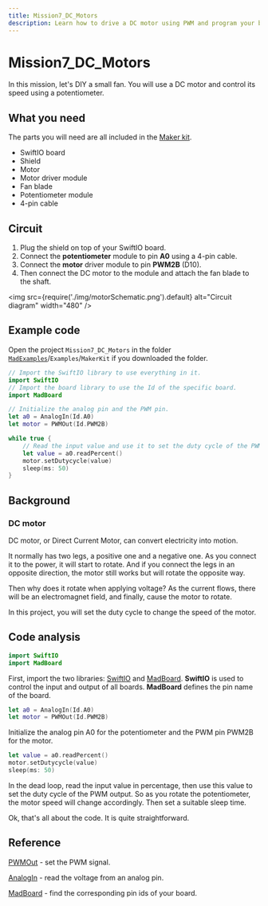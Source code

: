 ```yaml
---
title: Mission7_DC_Motors
description: Learn how to drive a DC motor using PWM and program your board in Swift to realize it.
---
```


# Mission7_DC_Motors

In this mission, let's DIY a small fan. You will use a DC motor and control its speed using a potentiometer.



## What you need

The parts you will need are all included in the [Maker kit](../../overview/hardware/maker-kit).

- SwiftIO board
- Shield
- Motor
- Motor driver module
- Fan blade
- Potentiometer module
- 4-pin cable


## Circuit

1. Plug the shield on top of your SwiftIO board.
2. Connect the **potentiometer** module to pin **A0** using a 4-pin cable.
3. Connect the **motor** driver module to pin **PWM2B** (D10). 
4. Then connect the DC motor to the module and attach the fan blade to the shaft.

<img
  src={require('./img/motorSchematic.png').default}
  alt="Circuit diagram" width="480"
/>


## Example code

Open the project `Mission7_DC_Motors` in the folder [`MadExamples`](https://github.com/madmachineio/MadExamples)/`Examples`/`MakerKit` if you downloaded the folder.

```swift
// Import the SwiftIO library to use everything in it.
import SwiftIO
// Import the board library to use the Id of the specific board.
import MadBoard

// Initialize the analog pin and the PWM pin.
let a0 = AnalogIn(Id.A0)
let motor = PWMOut(Id.PWM2B)

while true {
    // Read the input value and use it to set the duty cycle of the PWM.
    let value = a0.readPercent()
    motor.setDutycycle(value) 
    sleep(ms: 50)
}
```


<div className='row row--no-gutters'>
  <ReactPlayer
    url='https://youtu.be/TtdSHR0W27c'
    controls={true}
  />
</div>


## Background

### DC motor

DC motor, or Direct Current Motor, can convert electricity into motion.

It normally has two legs, a positive one and a negative one. As you connect it to the power, it will start to rotate. And if you connect the legs in an opposite direction, the motor still works but will rotate the opposite way.

Then why does it rotate when applying voltage? As the current flows, there will be an electromagnet field, and finally, cause the motor to rotate. 

In this project, you will set the duty cycle to change the speed of the motor.

## Code analysis

```swift
import SwiftIO
import MadBoard
```

First, import the two libraries: [SwiftIO](https://madmachineio.github.io/SwiftIO/documentation/swiftio) and [MadBoard](https://github.com/madmachineio/MadBoards/blob/main/Sources/MadBoards/SwiftIOBoard.swift). **SwiftIO** is used to control the input and output of all boards. **MadBoard** defines the pin name of the board.

```swift
let a0 = AnalogIn(Id.A0)
let motor = PWMOut(Id.PWM2B)
```
Initialize the analog pin A0 for the potentiometer and the PWM pin PWM2B for the motor.

```swift
let value = a0.readPercent()
motor.setDutycycle(value) 
sleep(ms: 50)
```
In the dead loop, read the input value in percentage, then use this value to set the duty cycle of the PWM output. So as you rotate the potentiometer, the motor speed will change accordingly. Then set a suitable sleep time.

Ok, that's all about the code. It is quite straightforward.

## Reference

[PWMOut](https://madmachineio.github.io/SwiftIO/documentation/swiftio/pwmout) - set the PWM signal.

[AnalogIn](https://madmachineio.github.io/SwiftIO/documentation/swiftio/analogin) - read the voltage from an analog pin.

[MadBoard](https://github.com/madmachineio/MadBoards) - find the corresponding pin ids of your board.
